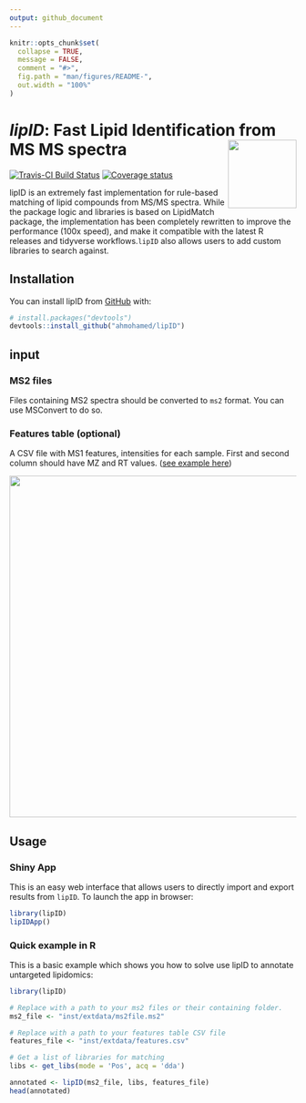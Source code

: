 ```yaml
---
output: github_document
---
```


<!-- README.md is generated from README.Rmd. Please edit that file -->

```r
knitr::opts_chunk$set(
  collapse = TRUE,
  message = FALSE,
  comment = "#>",
  fig.path = "man/figures/README-",
  out.width = "100%"
)
```
# *lipID*: Fast Lipid Identification from MS MS spectra <img src="man/figures/logo.png" align="right" alt="" width="120" />


<!-- badges: start -->
[![Travis-CI Build Status](https://travis-ci.org/ahmohamed/lipidr.svg?branch=master)](https://travis-ci.org/ahmohamed/lipID)
[![Coverage status](https://codecov.io/gh/ahmohamed/lipID/branch/master/graph/badge.svg)](https://codecov.io/github/ahmohamed/lipID?branch=master)
<!-- badges: end -->

lipID is an extremely fast implementation for rule-based matching of
lipid compounds from MS/MS spectra. While the package logic and libraries
is based on LipidMatch package, the implementation has been completely
rewritten to improve the performance (100x speed), and make it compatible
with the latest R releases and tidyverse workflows.`lipID` also allows
users to add custom libraries to search against.

## Installation

You can install lipID from [GitHub](https://github.com/lipID) with:

``` r
# install.packages("devtools")
devtools::install_github("ahmohamed/lipID")
```
## input
### MS2 files
Files containing MS2 spectra should be converted to `ms2` format. You can use MSConvert to do so.

### Features table (optional)
A CSV file with MS1 features, intensities for each sample. First and second column should have MZ and RT values. ([see example here](inst/extdata/features.csv))

<img src="man/figures/feature_table.png" width="600">


## Usage
### Shiny App
This is an easy web interface that allows users to directly import and export results from `lipID`. To launch the app in browser: 

```r
library(lipID)
lipIDApp()
```

### Quick example in R

This is a basic example which shows you how to solve use lipID to annotate untargeted lipidomics:

```r
library(lipID)

# Replace with a path to your ms2 files or their containing folder.
ms2_file <- "inst/extdata/ms2file.ms2"

# Replace with a path to your features table CSV file
features_file <- "inst/extdata/features.csv"

# Get a list of libraries for matching
libs <- get_libs(mode = 'Pos', acq = 'dda')

annotated <- lipID(ms2_file, libs, features_file)
head(annotated)
```
